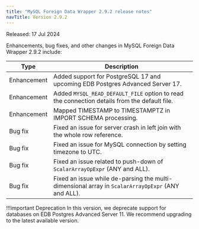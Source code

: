 ```yaml
---
title: "MySQL Foreign Data Wrapper 2.9.2 release notes"
navTitle: Version 2.9.2
---
```


Released: 17 Jul 2024

Enhancements, bug fixes, and other changes in MySQL Foreign Data Wrapper 2.9.2 include:

| Type         | Description                                                                                       |
|--------------|---------------------------------------------------------------------------------------------------|
| Enhancement  | Added support for PostgreSQL 17 and upcoming EDB Postgres Advanced Server 17.                     |
| Enhancement  | Added `MYSQL_READ_DEFAULT_FILE` option to read the connection details from the default file.      |
| Enhancement  | Mapped TIMESTAMP to TIMESTAMPTZ in IMPORT SCHEMA processing.                                      |
| Bug&nbsp;fix | Fixed an issue for server crash in left join with the whole row reference.                        |
| Bug&nbsp;fix | Fixed an issue for MySQL connection by setting timezone to UTC.                                   |
| Bug&nbsp;fix | Fixed an issue related to push-down of `ScalarArrayOpExpr` (ANY and ALL).                         |
| Bug&nbsp;fix | Fixed an issue while de-parsing the multi-dimensional array in `ScalarArrayOpExpr` (ANY and ALL). |

!!!important Deprecation
   In this version, we deprecate support for databases on EDB Postgres Advanced Server 11. 
   We recommend upgrading to the latest available version. 

